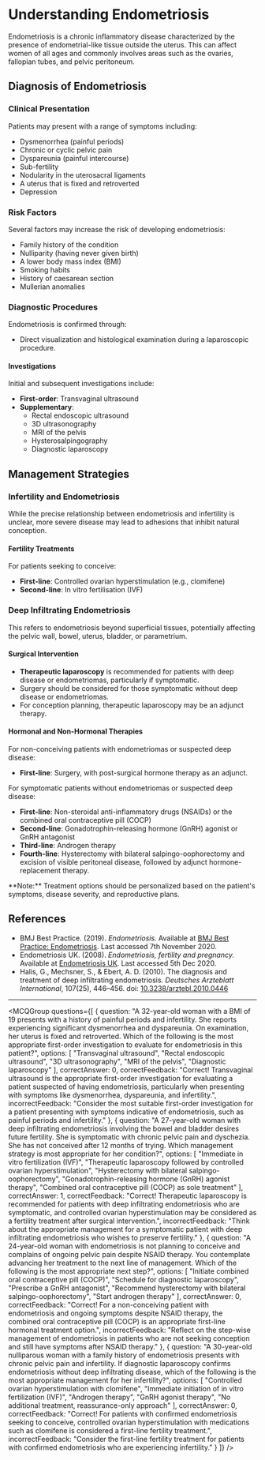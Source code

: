 
# Understanding Endometriosis

Endometriosis is a chronic inflammatory disease characterized by the presence of endometrial-like tissue outside the uterus. This can affect women of all ages and commonly involves areas such as the ovaries, fallopian tubes, and pelvic peritoneum.

## Diagnosis of Endometriosis

### Clinical Presentation

Patients may present with a range of symptoms including:

- Dysmenorrhea (painful periods)
- Chronic or cyclic pelvic pain
- Dyspareunia (painful intercourse)
- Sub-fertility
- Nodularity in the uterosacral ligaments
- A uterus that is fixed and retroverted
- Depression

### Risk Factors

Several factors may increase the risk of developing endometriosis:

- Family history of the condition
- Nulliparity (having never given birth)
- A lower body mass index (BMI)
- Smoking habits
- History of caesarean section
- Mullerian anomalies

### Diagnostic Procedures

Endometriosis is confirmed through:

- Direct visualization and histological examination during a laparoscopic procedure.

#### Investigations

Initial and subsequent investigations include:

- **First-order**: Transvaginal ultrasound
- **Supplementary**:
  - Rectal endoscopic ultrasound
  - 3D ultrasonography
  - MRI of the pelvis
  - Hysterosalpingography
  - Diagnostic laparoscopy

## Management Strategies

### Infertility and Endometriosis

While the precise relationship between endometriosis and infertility is unclear, more severe disease may lead to adhesions that inhibit natural conception.

#### Fertility Treatments

For patients seeking to conceive:

- **First-line**: Controlled ovarian hyperstimulation (e.g., clomifene)
- **Second-line**: In vitro fertilisation (IVF)

### Deep Infiltrating Endometriosis

This refers to endometriosis beyond superficial tissues, potentially affecting the pelvic wall, bowel, uterus, bladder, or parametrium.

#### Surgical Intervention

- **Therapeutic laparoscopy** is recommended for patients with deep disease or endometriomas, particularly if symptomatic.
- Surgery should be considered for those symptomatic without deep disease or endometriomas.
- For conception planning, therapeutic laparoscopy may be an adjunct therapy.

#### Hormonal and Non-Hormonal Therapies

For non-conceiving patients with endometriomas or suspected deep disease:

- **First-line**: Surgery, with post-surgical hormone therapy as an adjunct.

For symptomatic patients without endometriomas or suspected deep disease:

- **First-line**: Non-steroidal anti-inflammatory drugs (NSAIDs) or the combined oral contraceptive pill (COCP)
- **Second-line**: Gonadotrophin-releasing hormone (GnRH) agonist or GnRH antagonist
- **Third-line**: Androgen therapy
- **Fourth-line**: Hysterectomy with bilateral salpingo-oophorectomy and excision of visible peritoneal disease, followed by adjunct hormone-replacement therapy.

<Callout emoji="⚠️">
**Note:** Treatment options should be personalized based on the patient's symptoms, disease severity, and reproductive plans.
</Callout>

## References

- BMJ Best Practice. (2019). _Endometriosis._ Available at [BMJ Best Practice: Endometriosis](https://bestpractice.bmj.com/topics/en-gb/355). Last accessed 7th November 2020.
- Endometriosis UK. (2008). _Endometriosis, fertility and pregnancy._ Available at [Endometriosis UK](https://www.endometriosis-uk.org/endometriosis-fertility-and-pregnancy). Last accessed 5th Dec 2020.
- Halis, G., Mechsner, S., & Ebert, A. D. (2010). The diagnosis and treatment of deep infiltrating endometriosis. _Deutsches Arzteblatt International_, 107(25), 446–456. doi: [10.3238/arztebl.2010.0446](https://doi.org/10.3238/arztebl.2010.0446)

---

<MCQGroup questions={[
  {
    question: "A 32-year-old woman with a BMI of 19 presents with a history of painful periods and infertility. She reports experiencing significant dysmenorrhea and dyspareunia. On examination, her uterus is fixed and retroverted. Which of the following is the most appropriate first-order investigation to evaluate for endometriosis in this patient?",
    options: [
      "Transvaginal ultrasound",
      "Rectal endoscopic ultrasound",
      "3D ultrasonography",
      "MRI of the pelvis",
      "Diagnostic laparoscopy"
    ],
    correctAnswer: 0,
    correctFeedback: "Correct! Transvaginal ultrasound is the appropriate first-order investigation for evaluating a patient suspected of having endometriosis, particularly when presenting with symptoms like dysmenorrhea, dyspareunia, and infertility.",
    incorrectFeedback: "Consider the most suitable first-order investigation for a patient presenting with symptoms indicative of endometriosis, such as painful periods and infertility."
  },
  {
    question: "A 27-year-old woman with deep infiltrating endometriosis involving the bowel and bladder desires future fertility. She is symptomatic with chronic pelvic pain and dyschezia. She has not conceived after 12 months of trying. Which management strategy is most appropriate for her condition?",
    options: [
      "Immediate in vitro fertilization (IVF)",
      "Therapeutic laparoscopy followed by controlled ovarian hyperstimulation",
      "Hysterectomy with bilateral salpingo-oophorectomy",
      "Gonadotrophin-releasing hormone (GnRH) agonist therapy",
      "Combined oral contraceptive pill (COCP) as sole treatment"
    ],
    correctAnswer: 1,
    correctFeedback: "Correct! Therapeutic laparoscopy is recommended for patients with deep infiltrating endometriosis who are symptomatic, and controlled ovarian hyperstimulation may be considered as a fertility treatment after surgical intervention.",
    incorrectFeedback: "Think about the appropriate management for a symptomatic patient with deep infiltrating endometriosis who wishes to preserve fertility."
  },
  {
    question: "A 24-year-old woman with endometriosis is not planning to conceive and complains of ongoing pelvic pain despite NSAID therapy. You contemplate advancing her treatment to the next line of management. Which of the following is the most appropriate next step?",
    options: [
      "Initiate combined oral contraceptive pill (COCP)",
      "Schedule for diagnostic laparoscopy",
      "Prescribe a GnRH antagonist",
      "Recommend hysterectomy with bilateral salpingo-oophorectomy",
      "Start androgen therapy"
    ],
    correctAnswer: 0,
    correctFeedback: "Correct! For a non-conceiving patient with endometriosis and ongoing symptoms despite NSAID therapy, the combined oral contraceptive pill (COCP) is an appropriate first-line hormonal treatment option.",
    incorrectFeedback: "Reflect on the step-wise management of endometriosis in patients who are not seeking conception and still have symptoms after NSAID therapy."
  },
  {
    question: "A 30-year-old nulliparous woman with a family history of endometriosis presents with chronic pelvic pain and infertility. If diagnostic laparoscopy confirms endometriosis without deep infiltrating disease, which of the following is the most appropriate management for her infertility?",
    options: [
      "Controlled ovarian hyperstimulation with clomifene",
      "Immediate initiation of in vitro fertilization (IVF)",
      "Androgen therapy",
      "GnRH agonist therapy",
      "No additional treatment, reassurance-only approach"
    ],
    correctAnswer: 0,
    correctFeedback: "Correct! For patients with confirmed endometriosis seeking to conceive, controlled ovarian hyperstimulation with medications such as clomifene is considered a first-line fertility treatment.",
    incorrectFeedback: "Consider the first-line fertility treatment for patients with confirmed endometriosis who are experiencing infertility."
  }
]} />